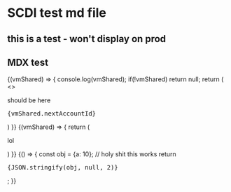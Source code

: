 
# SCDI test md file

## this is a test - won't display on prod
## MDX test
<div className='max-w-[600px] overflow-auto'>
	<ResetButton />
	<VmWrapper storageId='test' initOptions={{
		contractUrl: '/wasm/cw20_base.wasm',
		instantiateObj: {
			"name": "picasso",
			"symbol": "PICA",
			"decimals": 12,
			"initial_balances": [],
			"mint": {
				"minter": "0",
				"cap": null
			},
			"marketing": null
		}
	}}>
		{(vmShared) => {
			console.log(vmShared);
			if(!vmShared) return null;
			return (
				<>
					<p>should be here</p>
					<pre>{vmShared.nextAccountId}</pre>
				</>
			)
		}}
	</VmWrapper>
	<VmWrapper storageId={'test'}>
		{(vmShared) => {
			return (
				<p>lol</p>
			)
		}}
	</VmWrapper>
	<BrowserOnly>
		{() => {
			const obj = {a: 10};
			//	holy shit this works
			return <pre>{JSON.stringify(obj, null, 2)}</pre>;
		}}
	</BrowserOnly>

</div>